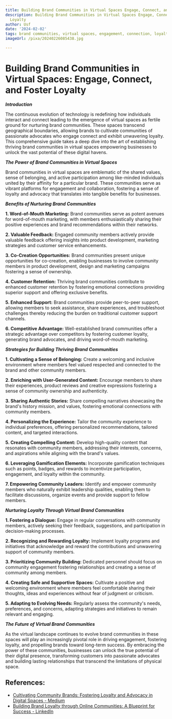 ```yaml
---
title: Building Brand Communities in Virtual Spaces Engage, Connect, and Foster Loyalty
description: Building Brand Communities in Virtual Spaces Engage, Connect, and Foster
  Loyalty
author: Usf
date: '2024-02-02'
tags: brand communities, virtual spaces, engagement, connection, loyalty
imageUrl: /pixa/20240226085438.jpg

---
```

# Building Brand Communities in Virtual Spaces: Engage, Connect, and  Foster  Loyalty

_**Introduction**_

The continuous evolution of  technology is redefining  how individuals interact and connect leading  to the emergence of  virtual spaces as  fertile ground for nurturing brand communities. These spaces transcend geographical boundaries, allowing brands to cultivate communities of passionate  advocates  who engage connect and exhibit unwavering loyalty. This comprehensive guide takes  a deep dive into the art of establishing thriving brand communities in virtual spaces  empowering businesses  to unlock the  vast potential of  these digital havens.

_**The Power of Brand Communities  in  Virtual Spaces**_

Brand communities in virtual spaces are emblematic of  the shared values, sense of belonging, and active participation among  like-minded individuals  united by their affinity  for a particular brand.  These communities serve as vibrant platforms  for engagement and collaboration, fostering  a sense of loyalty and advocacy  that translates into tangible benefits for  businesses.

_**Benefits  of Nurturing Brand Communities**_

**1. Word-of-Mouth Marketing:** Brand  communities serve as potent avenues for word-of-mouth marketing, with members enthusiastically sharing their positive experiences and brand recommendations within their networks.

**2. Valuable Feedback:**  Engaged community  members actively  provide valuable feedback offering insights into  product  development, marketing strategies and customer service enhancements.

**3. Co-Creation Opportunities:** Brand communities present unique opportunities for co-creation, enabling businesses to involve community members in product development, design and marketing campaigns fostering a sense of ownership.

**4. Customer Retention:** Thriving brand communities contribute to enhanced customer retention by fostering emotional  connections providing superior support and offering exclusive  benefits.

**5. Enhanced Support:**  Brand communities provide peer-to-peer support, allowing members to seek assistance, share experiences, and troubleshoot challenges  thereby reducing the burden on traditional customer support channels.

**6. Competitive Advantage:** Well-established brand communities offer a strategic advantage over competitors by fostering customer loyalty, generating brand advocates, and driving word-of-mouth marketing.

_**Strategies for Building Thriving Brand  Communities**_

**1. Cultivating a  Sense of Belonging:** Create  a welcoming and  inclusive environment where members feel valued respected and connected to the brand and other community members.

**2. Enriching with User-Generated Content:** Encourage  members to share their experiences, product reviews and creative expressions fostering a sense of community ownership and  authenticity.

**3. Sharing Authentic Stories:** Share compelling narratives showcasing the brand's history mission, and values, fostering emotional connections with community members.

**4. Personalizing the Experience:** Tailor the community experience to individual preferences, offering personalized recommendations, tailored content,  and targeted interactions.

**5. Creating Compelling Content:** Develop high-quality content that resonates with community members, addressing their interests, concerns, and aspirations while aligning with the brand's values.

**6. Leveraging Gamification Elements:** Incorporate gamification techniques  such as points, badges,  and rewards to incentivize participation, engagement, and loyalty within the community.

**7. Empowering Community Leaders:** Identify and empower community members who naturally exhibit leadership qualities, enabling them  to facilitate discussions, organize events and provide support to fellow members.

_**Nurturing Loyalty  Through Virtual Brand Communities**_

**1. Fostering a Dialogue:** Engage in regular conversations  with community members, actively seeking their feedback, suggestions, and participation  in decision-making processes.

**2.  Recognizing and Rewarding Loyalty:** Implement loyalty programs and  initiatives that acknowledge and reward the contributions and unwavering support of community members.

**3. Prioritizing Community Building:** Dedicated personnel should focus on community engagement fostering relationships and creating a sense of community  among members.

**4. Creating Safe and Supportive Spaces:** Cultivate a positive and welcoming environment where members feel  comfortable sharing their  thoughts, ideas and experiences without fear of judgment or criticism.

**5. Adapting to Evolving Needs:** Regularly assess the community's needs,  preferences, and concerns, adapting  strategies and initiatives to remain relevant and engaging.

_**The Future of Virtual Brand Communities**_

As the  virtual landscape continues to evolve  brand communities in these spaces will play an increasingly pivotal  role in  driving engagement, fostering loyalty, and propelling brands toward long-term  success. By embracing the power of these communities, businesses can unlock the true potential of their digital presence, transforming customers into passionate advocates and building lasting relationships that transcend the  limitations of physical space.

## References:
- [Cultivating Community Brands: Fostering Loyalty and Advocacy in Digital Spaces - Medium](https://medium.com/@pammsoft.seo/cultivating-community-brands-fostering-loyalty-and-advocacy-in-digital-spaces-9b63e5be89be)
- [Building Brand Loyalty through Online Communities: A Blueprint for Success - LinkedIn](https://www.linkedin.com/pulse/building-brand-loyalty-through-online-communities-abiriba-nwaka-4mc5f?trk=public_post_main-feed-card_feed-article-content)
